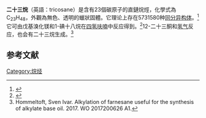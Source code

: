 {{Chembox
| Name = 
| NameEn = 
| ImageFile = Tricosane3D.png
| ImageFile2 = Tricosane_1.JPG
| IUPACName = 
| IUPACNameZh = 
| OtherNames = 
| Section1 = {{Chembox Identifiers
|   CASNo = 638-67-5
|   CASNo_Ref = {{cascite|correct|CAS}}
|   PubChem = 
|   SMILES = CCCCCCCCCCCCCCCCCCCCCCC }}
| Section2 = {{Chembox Properties
|  C=23 | H=48
|   Appearance = 
|   Density = 0.795±0.06 g·cm<sup>−3</sup>（20 °C）
|   MeltingPt = {{convert|47.25|-|47.40|C|K}}<ref>Strating, J.; Backer, H. J.; Lolkema, J.; Benninga, N. Preparation of several crystalline aliphatic hydrocarbons in the pure state. ''Recueil des Travaux Chimiques des Pays-Bas et de la Belgique'', 1936. 55: 903-914. ISSN: 0370-7539.</ref>
|   BoilingPt = {{convert|380.1|C|K}}<ref>{{cite journal|journal=Journal of the Serbian Chemical Society|volume=75|issue=7|language=en|issn=0352-5139|date=2010|pages=997–1003|doi=10.2298/JSC091123067J|url=http://www.doiserbia.nb.rs/Article.aspx?ID=0352-51391000067J|title=Reliable prediction of heat of vaporization of n-alkanes at 298.15 K|accessdate=2020-11-06|author=Jovan Jovanovic, Dusan Grozdanic|archive-date=2020-08-26|archive-url=https://web.archive.org/web/20200826170732/http://www.doiserbia.nb.rs/Article.aspx?id=0352-51391000067J|dead-url=no}}</ref>
|   Solubility =  }}
| Section3 = {{Chembox Hazards
|   MainHazards = 
|   FlashPt = 
|   Autoignition =  }}
}}
'''二十三烷'''（英語：tricosane）是含有23個碳原子的直鏈烷烴，化學式為C<sub>23</sub>H<sub>48</sub>，外觀為無色、透明的蠟狀固體。它理论上存在5731580种[[同分异构体|同分异构体]]。<ref>{{cite web|url=http://www.vias.org/genchem/orgcomp_alkanes_list.html|title=List of Alkanes|author=Hans Lohninger|date=2011-05-20|accessdate=2020-11-06|publisher=VIAS Library - General Chemistry|archive-date=2020-05-27|archive-url=https://web.archive.org/web/20200527084244/http://www.vias.org/genchem/orgcomp_alkanes_list.html|dead-url=no}}</ref>它可由戊基溴化镁和1-碘十八烷在[[四氢呋喃|四氢呋喃]]中反应得到。<ref>{{cite journal|journal=NIPPON KAGAKU KAISHI|issue=10|language=en|issn=2185-0925|date=1995|pages=844–847|doi=10.1246/nikkashi.1995.844|url=http://joi.jlc.jst.go.jp/JST.Journalarchive/nikkashi1972/1995.844?from=CrossRef|title=A Selective Synthesis of Hydrocarbons by Cross-coupling Using Organic Copper Salt Catalysts.|accessdate=2020-11-06|author=Hiromitsu Masada, Yuji Yasunishi, Narihito Kikuchi}}</ref>12-二十三酮和[[氢气|氢气]]反应，也会有二十三烷生成。<ref>Hommeltoft, Sven Ivar. Alkylation of farnesane useful for the synthesis of alkylate base oil. 2017. WO 2017200626 A1.</ref>

== 参考文献 ==
{{reflist}}

{{烷烃}}
{{有机化合物小作品}}

[[Category:烷烃|Category:烷烃]]